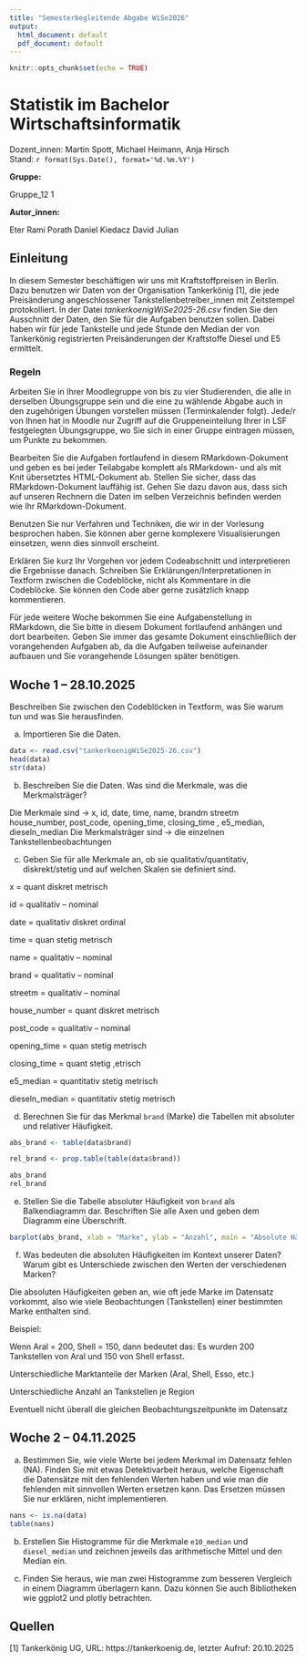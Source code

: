 ```yaml
---
title: "Semesterbegleitende Abgabe WiSe2026"
output:
  html_document: default
  pdf_document: default
---
```


```r
knitr::opts_chunk$set(echo = TRUE)
```
# Statistik im Bachelor Wirtschaftsinformatik
Dozent_innen: Martin Spott, Michael Heimann, Anja Hirsch   
Stand: `r format(Sys.Date(), format='%d.%m.%Y')`

<!-- Bitte geben Sie Ihre Gruppennummer und Ihre Namen an -->

**Gruppe:**

Gruppe_12 1

**Autor_innen:**

Eter Rami
Porath Daniel
Kiedacz David Julian

## Einleitung

In diesem Semester beschäftigen wir uns mit Kraftstoffpreisen in Berlin. Dazu benutzen wir Daten von der Organisation Tankerkönig [1], die jede Preisänderung angeschlossener Tankstellenbetreiber_innen mit Zeitstempel protokolliert. In der Datei *tankerkoenigWiSe2025-26.csv* finden Sie den Ausschnitt der Daten, den Sie für die Aufgaben benutzen sollen. Dabei haben wir für jede Tankstelle und jede Stunde den Median der von Tankerkönig registrierten Preisänderungen der Kraftstoffe Diesel und E5 ermittelt.

### Regeln

Arbeiten Sie in Ihrer Moodlegruppe von bis zu vier Studierenden, die alle in derselben Übungsgruppe sein und die eine zu wählende Abgabe auch in den zugehörigen Übungen vorstellen müssen (Terminkalender folgt). Jede/r von Ihnen hat in Moodle nur Zugriff auf die Gruppeneinteilung Ihrer in LSF festgelegten Übungsgruppe, wo Sie sich in einer Gruppe eintragen müssen, um Punkte zu bekommen.   

Bearbeiten Sie die Aufgaben fortlaufend in diesem RMarkdown-Dokument und geben es bei jeder Teilabgabe komplett als RMarkdown- und als mit Knit übersetztes HTML-Dokument ab. Stellen Sie sicher, dass das RMarkdown-Dokument lauffähig ist. Gehen Sie dazu davon aus, dass sich auf unseren Rechnern die Daten im selben Verzeichnis befinden werden wie Ihr RMarkdown-Dokument. 

Benutzen Sie nur Verfahren und Techniken, die wir in der Vorlesung besprochen haben. Sie können aber gerne komplexere Visualisierungen einsetzen, wenn dies sinnvoll erscheint. 

Erklären Sie kurz Ihr Vorgehen vor jedem Codeabschnitt und interpretieren die Ergebnisse danach. Schreiben Sie Erklärungen/Interpretationen in Textform zwischen die Codeblöcke, nicht als Kommentare in die Codeblöcke. Sie können den Code aber gerne zusätzlich knapp kommentieren.   

Für jede weitere Woche bekommen Sie eine Aufgabenstellung in RMarkdown, die Sie bitte in diesem Dokument fortlaufend anhängen und dort bearbeiten. Geben Sie immer das gesamte Dokument einschließlich der vorangehenden Aufgaben ab, da die Aufgaben teilweise aufeinander aufbauen und Sie vorangehende Lösungen später benötigen. 

## Woche 1 -- 28.10.2025

Beschreiben Sie zwischen den Codeblöcken in Textform, was Sie warum tun und was Sie herausfinden.

a. Importieren Sie die Daten.
```R
data <- read.csv("tankerkoenigWiSe2025-26.csv")
head(data)
str(data)
```

b. Beschreiben Sie die Daten. Was sind die Merkmale, was die Merkmalsträger?

Die Merkmale sind -> x, id, date, time, name, brandm streetm house_number, post_code, opening_time, closing_time , e5_median, dieseln_median
Die Merkmalsträger sind -> die einzelnen Tankstellenbeobachtungen


c. Geben Sie für alle Merkmale an, ob sie qualitativ/quantitativ, diskrekt/stetig und auf welchen Skalen sie definiert sind.

x = quant  diskret  metrisch 

id = qualitativ  --  nominal   

date = qualitativ  diskret ordinal

time = quan  stetig  metrisch  

name = qualitativ  --  nominal

brand = qualitativ --  nominal 

streetm = qualitativ  -- nominal

house_number = quant diskret metrisch

post_code = qualitativ --  nominal

opening_time = quan  stetig  metrisch

closing_time = quant  stetig  ,etrisch

e5_median = quantitativ  stetig  metrisch

dieseln_median = quantitativ  stetig  metrisch

d. Berechnen Sie für das Merkmal `brand` (Marke) die Tabellen mit absoluter und relativer Häufigkeit. 

```R
abs_brand <- table(data$brand)

rel_brand <- prop.table(table(data$brand))

abs_brand
rel_brand
```
e. Stellen Sie die Tabelle absoluter Häufigkeit von `brand` als Balkendiagramm dar. Beschriften Sie alle Axen und geben dem Diagramm eine Überschrift.

```R
barplot(abs_brand, xlab = "Marke", ylab = "Anzahl", main = "Absolute Häufigkeit Brand", las = 2, col = "steelblue", cex.names = 0.8, cex.axis = 0.8)
```

f. Was bedeuten die absoluten Häufigkeiten im Kontext unserer Daten? Warum gibt es Unterschiede zwischen den Werten der verschiedenen Marken?


Die absoluten Häufigkeiten geben an, wie oft jede Marke im Datensatz vorkommt, also wie viele Beobachtungen (Tankstellen) einer bestimmten Marke enthalten sind.

Beispiel:

Wenn Aral = 200, Shell = 150, dann bedeutet das: Es wurden 200 Tankstellen von Aral und 150 von Shell erfasst.

Unterschiedliche Marktanteile der Marken (Aral, Shell, Esso, etc.)

Unterschiedliche Anzahl an Tankstellen je Region

Eventuell nicht überall die gleichen Beobachtungszeitpunkte im Datensatz

## Woche 2 -- 04.11.2025

a. Bestimmen Sie, wie viele Werte bei jedem Merkmal im Datensatz fehlen (NA). Finden Sie mit etwas Detektivarbeit heraus, welche Eigenschaft die Datensätze mit den fehlenden Werten haben und wie man die fehlenden mit sinnvollen Werten ersetzen kann. Das Ersetzen müssen Sie nur erklären, nicht implementieren.  

```r
nans <- is.na(data)
table(nans)


```

b. Erstellen Sie Histogramme für die Merkmale `e10_median` und `diesel_median` und zeichnen jeweils das arithmetische Mittel und den Median ein. 

c. Finden Sie heraus, wie man zwei Histogramme zum besseren Vergleich in einem Diagramm überlagern kann. Dazu können Sie auch Bibliotheken wie ggplot2 und plotly betrachten. 

## Quellen

[1] Tankerkönig UG, URL: https://tankerkoenig.de, letzter Aufruf: 20.10.2025

